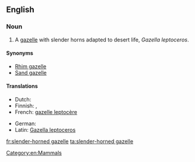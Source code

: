 ==English==
{{wikipedia}}

===Noun===
{{en-noun}}

# A [[gazelle]] with slender horns adapted to desert life, ''Gazella leptoceros''.

====Synonyms====
* [[Rhim gazelle]]
* [[Sand gazelle]]

====Translations====
{{trans-top|''Gazella leptoceros''}}
* Dutch: {{t|nl|duingazelle|m}}
* Finnish: {{t|fi|valkogaselli}}, {{t|fi|saharangaselli}}
* French: [[gazelle leptocère]]
{{trans-mid}}
* German: {{t|de|Dünengazelle|f}}
* Latin: [[Gazella leptoceros]]
{{trans-bottom}}

[[Category:en:Mammals]]

[[fr:slender-horned gazelle]]
[[ta:slender-horned gazelle]]